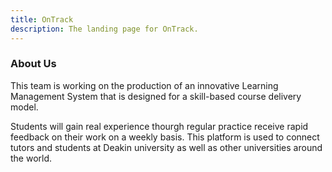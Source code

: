 ```yaml
---
title: OnTrack
description: The landing page for OnTrack.
---
```



<Card title="Welcome to OnTrack" icon="bars" />

<CardGrid>
  <LinkCard title="GitHub" href="https://github.com/doubtfire-lms" />
  <LinkCard
    title="Documentation"
    href="https://github.com/thoth-tech/documentation/tree/main/docs/OnTrack"
  />
</CardGrid>

### About Us

This team is working on the production of an innovative Learning Management System that is designed
for a skill-based course delivery model.

Students will gain real experience thourgh regular practice receive rapid feedback on their work on
a weekly basis. This platform is used to connect tutors and students at Deakin university as well as
other universities around the world.
